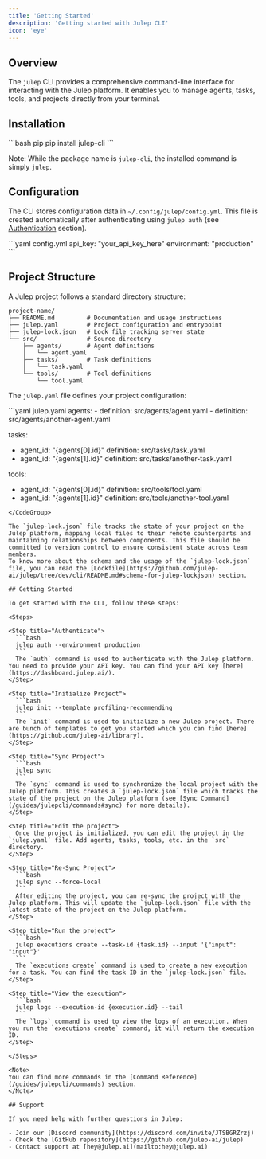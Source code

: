```yaml
---
title: 'Getting Started'
description: 'Getting started with Julep CLI'
icon: 'eye'
---
```


## Overview

The `julep` CLI provides a comprehensive command-line interface for interacting with the Julep platform. It enables you to manage agents, tasks, tools, and projects directly from your terminal.

## Installation

<CodeGroup>
  ```bash pip
  pip install julep-cli
  ```
</CodeGroup>

Note: While the package name is `julep-cli`, the installed command is simply `julep`.

## Configuration

The CLI stores configuration data in `~/.config/julep/config.yml`. This file is created automatically after authenticating using `julep auth` (see [Authentication](/guides/julepcli/commands#authentication) section).

<CodeGroup>
  ```yaml config.yml
  api_key: "your_api_key_here"
  environment: "production"
  ```
</CodeGroup>

## Project Structure

A Julep project follows a standard directory structure:

```plaintext
project-name/
├── README.md         # Documentation and usage instructions
├── julep.yaml        # Project configuration and entrypoint
├── julep-lock.json   # Lock file tracking server state
└── src/              # Source directory
    ├── agents/       # Agent definitions
    │   └── agent.yaml
    ├── tasks/        # Task definitions
    │   └── task.yaml
    └── tools/        # Tool definitions
        └── tool.yaml
```

The `julep.yaml` file defines your project configuration:

<CodeGroup>
  ```yaml julep.yaml
  agents:
  - definition: src/agents/agent.yaml
  - definition: src/agents/another-agent.yaml

  tasks:
  - agent_id: "{agents[0].id}"
    definition: src/tasks/task.yaml
  - agent_id: "{agents[1].id}"
    definition: src/tasks/another-task.yaml

  tools:
  - agent_id: "{agents[0].id}"
    definition: src/tools/tool.yaml
  - agent_id: "{agents[1].id}"
    definition: src/tools/another-tool.yaml
  ```
</CodeGroup>

The `julep-lock.json` file tracks the state of your project on the Julep platform, mapping local files to their remote counterparts and maintaining relationships between components. This file should be committed to version control to ensure consistent state across team members.
To know more about the schema and the usage of the `julep-lock.json` file, you can read the [Lockfile](https://github.com/julep-ai/julep/tree/dev/cli/README.md#schema-for-julep-lockjson) section.

## Getting Started

To get started with the CLI, follow these steps:

<Steps>

  <Step title="Authenticate">
    ```bash
    julep auth --environment production
    ```
    The `auth` command is used to authenticate with the Julep platform. You need to provide your API key. You can find your API key [here](https://dashboard.julep.ai/).
  </Step>

  <Step title="Initialize Project">
    ```bash
    julep init --template profiling-recommending
    ```
    The `init` command is used to initialize a new Julep project. There are bunch of templates to get you started which you can find [here](https://github.com/julep-ai/library).
  </Step>

  <Step title="Sync Project">
    ```bash
    julep sync
    ```
    The `sync` command is used to synchronize the local project with the Julep platform. This creates a `julep-lock.json` file which tracks the state of the project on the Julep platform (see [Sync Command](/guides/julepcli/commands#sync) for more details).
  </Step>

  <Step title="Edit the project">
    Once the project is initialized, you can edit the project in the `julep.yaml` file. Add agents, tasks, tools, etc. in the `src` directory.
  </Step>

  <Step title="Re-Sync Project">
    ```bash
    julep sync --force-local
    ```
    After editing the project, you can re-sync the project with the Julep platform. This will update the `julep-lock.json` file with the latest state of the project on the Julep platform.
  </Step>

  <Step title="Run the project">
    ```bash
    julep executions create --task-id {task.id} --input '{"input": "input"}'
    ```
    The `executions create` command is used to create a new execution for a task. You can find the task ID in the `julep-lock.json` file.
  </Step>

  <Step title="View the execution">
    ```bash
    julep logs --execution-id {execution.id} --tail
    ```
    The `logs` command is used to view the logs of an execution. When you run the `executions create` command, it will return the execution ID.
  </Step>

</Steps>

<Note>
  You can find more commands in the [Command Reference](/guides/julepcli/commands) section.
</Note>

## Support

If you need help with further questions in Julep:

- Join our [Discord community](https://discord.com/invite/JTSBGRZrzj)
- Check the [GitHub repository](https://github.com/julep-ai/julep)
- Contact support at [hey@julep.ai](mailto:hey@julep.ai)
